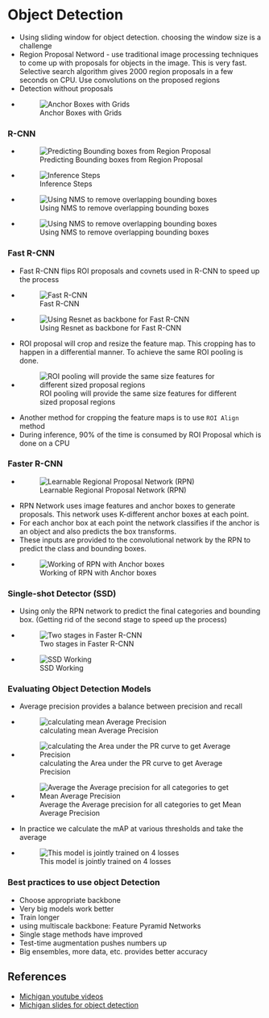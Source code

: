 # Object Detection
* Using sliding window for object detection. choosing the window size is a challenge
* Region Proposal Netword - use traditional image processing techniques to come up with proposals for objects in the image. This is very fast. Selective search algorithm gives 2000 region proposals in a few seconds on CPU. Use convolutions on the proposed regions
* Detection without proposals
* ![Anchor Boxes with Grids](/Images/anchor_boxes_yolo.png)

### R-CNN
* ![Predicting Bounding boxes from Region Proposal](/Images/R-CNN_transforming_proposal_bb.png)
* ![Inference Steps](/Images/r-cnn_inference.png)
* ![Using NMS to remove overlapping bounding boxes](/Images/using_nms_overlap_boxes.png)
* ![Using NMS to remove overlapping bounding boxes](/Images/nms_overlap.png)

### Fast R-CNN
* Fast R-CNN flips ROI proposals and covnets used in R-CNN to speed up the process
* ![Fast R-CNN](/Images/fast_R_cnn.png)
* ![Using Resnet as backbone for Fast R-CNN](/Images/using_resnet_for_fast_rcnn.png)
* ROI proposal will crop and resize the feature map. This cropping has to happen in a differential manner. To achieve the same ROI pooling is done.
* ![ROI pooling will provide the same size features for different sized proposal regions](/Images/roi_pooling.png)
* Another method for cropping the feature maps is to use `ROI Align` method
* During inference, 90% of the time is consumed by ROI Proposal which is done on a CPU

### Faster R-CNN
* ![Learnable Regional Proposal Network (RPN)](/Images/faster_r_cnn.png)
* RPN Network uses image features and anchor boxes to generate proposals. This network uses K-different anchor boxes at each point.
* For each anchor box at each point the network classifies if the anchor is an object and also predicts the box transforms.
* These inputs are provided to the convolutional network by the RPN to predict the class and bounding boxes.
* ![Working of RPN with Anchor boxes](/Images/anchor_boxes_RPN.png)

### Single-shot Detector (SSD)
* Using only the RPN network to predict the final categories and bounding box. (Getting rid of the second stage to speed up the process)
* ![Two stages in Faster R-CNN](/Images/two_stage_faster_r_cnn.png)
* ![SSD Working](/Images/ssd_working.png)


### Evaluating Object Detection Models
* Average precision provides a balance between precision and recall
* ![calculating mean Average Precision](/Images/calculating_map.png)
* ![calculating the Area under the PR curve to get Average Precision](/Images/calculating_map_2.png)
* ![Average the Average precision for all categories to get Mean Average Precision](/Images/calc_map.png)
* In practice we calculate the mAP at various thresholds and take the average
* ![This model is jointly trained on 4 losses](/Images/faster_R_cnn.png) 

### Best practices to use object Detection
* Choose appropriate backbone
* Very big models work better
* Train longer
* using multiscale backbone: Feature Pyramid Networks
* Single stage methods have improved
* Test-time augmentation pushes numbers up
* Big ensembles, more data, etc. provides better accuracy


## References
* [Michigan youtube videos](https://www.youtube.com/watch?v=TB-fdISzpHQ&list=PL5-TkQAfAZFbzxjBHtzdVCWE0Zbhomg7r&index=15)
* [Michigan slides for object detection](https://web.eecs.umich.edu/~justincj/slides/eecs498/498_FA2019_lecture15.pdf)




